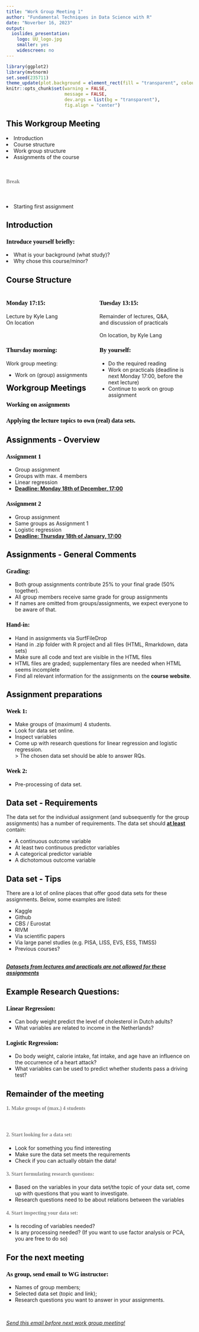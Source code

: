 ```yaml
---
title: "Work Group Meeting 1"
author: "Fundamental Techniques in Data Science with R"
date: "Noverber 16, 2023"
output:
  ioslides_presentation:
    logo: UU_logo.jpg
    smaller: yes
    widescreen: no
---
```


<style>
h2{
  color: black;
}

h3{
  color: black;
  font-family: "Rockwell";
  text-align: left;
}

h4{
  color: grey;
  font-family: "Rockwell";
  text-align: left;
}

.forceBreak { -webkit-column-break-after: always; break-after: column; }

.horizontal {
  display:inline-block;
  width: 25%;
}

.horizontal2 {
  display:inline-block;
  width: 33%;
}

#nametext{
font-size: 20;
color: black;
}

</style>

```r
library(ggplot2)
library(mvtnorm)
set.seed(235711)
theme_update(plot.background = element_rect(fill = "transparent", colour = NA))
knitr::opts_chunk$set(warning = FALSE, 
                      message = FALSE, 
                      dev.args = list(bg = "transparent"), 
                      fig.align = "center")
```


## This Workgroup Meeting

<li> Introduction </li>
<li> Course structure </li>
<li> Work group structure </li>
<li> Assignments of the course </li>

<br>

<h4>Break</h4> 

<br>

<li> Starting first assignment </li>

## Introduction

<h3>Introduce yourself briefly:</h3>

<li> What is your background (what study)? </li>
<li> Why chose this course/minor? </li>


## Course Structure 

<div style="float: left; width: 50%;">
<h3>Monday 17:15:</h3>
Lecture by Kyle Lang <br>
On location <br><br><br>


<h3>Thursday morning:</h3>
Work group meeting: <br>

- Work on (group) assignments
</div>

<div style="float: right; width: 50%;">
<h3>Tuesday 13:15:</h3>
Remainder of lectures, Q&A, <br>and discussion of practicals <br><br>
On location, by Kyle Lang

<h3>By yourself:</h3>
- Do the required reading 
- Work on practicals (deadline is next Monday 17:00, before the next lecture) 
- Continue to work on group assignment 
</div>

## Workgroup Meetings

<h3>Working on assignments<h3>
Applying the lecture topics to own (real) data sets.


## Assignments - Overview {.columns-2 .smaller}

<h3> Assignment 1 </h3>
- Group assignment
- Groups with max. 4 members
- Linear regression
- <b><u>Deadline: Monday 18th of December, 17:00</u></b>

<p class="forceBreak"></p>

<h3> Assignment 2 </h3>
- Group assignment
- Same groups as Assignment 1
- Logistic regression
- <b><u>Deadline: Thursday 18th of January, 17:00 </u></b>

## Assignments - General Comments

<h3> Grading:</h3>
- Both group assignments contribute 25% to your final grade (50% together).
- All group members receive same grade for group assignments
- If names are omitted from groups/assignments, we expect everyone to be aware of that.

<h3> Hand-in:</h3>
- Hand in assignments via SurfFileDrop
- Hand in .zip folder with R project and all files (HTML, Rmarkdown, data sets)
- Make sure all code and text are visible in the HTML files
- HTML files are graded; supplementary files are needed when HTML seems incomplete
- Find all relevant information for the assignments on the **course website**.

## Assignment preparations

<h3> Week 1: </h3>

- Make groups of (maximum) 4 students.
- Look for data set online.
- Inspect variables
- Come up with research questions for linear regression and logistic regression. <br>
 \> The chosen data set should be able to answer RQs.
 
<h3> Week 2: </h3>

- Pre-processing of data set. 

## Data set - Requirements

The data set for the individual assignment (and subsequently for the group assignments) has a number of requirements. The data set should <b><u>at least</u></b> contain:

- A continuous outcome variable
- At least two continuous predictor variables
- A categorical predictor variable
- A dichotomous outcome variable

## Data set - Tips

There are a lot of online places that offer good data sets for these assignments. Below, some examples are listed:

- Kaggle
- Github
- CBS / Eurostat
- RIVM
- Via scientific papers
- Via large panel studies (e.g. PISA, LISS, EVS, ESS, TIMSS)
- Previous courses?

<br>
<b><em><u>Datasets from lectures and practicals are not allowed for these assignments</u></em></b>

## Example Research Questions:

<h3> Linear Regression: </h3>

- Can body weight predict the level of cholesterol in Dutch adults?
- What variables are related to income in the Netherlands?

<h3> Logistic Regression: </h3>

- Do body weight, calorie intake, fat intake, and age have an influence on the occurrence of a heart attack?
- What variables can be used to predict whether students pass a driving test?

## Remainder of the meeting

<h4> 1\. Make groups of (max.) 4 students </h4> <br>

<h4> 2\. Start looking for a data set:</h3>
- Look for something you find interesting
- Make sure the data set meets the requirements
- Check if you can actually obtain the data! 

<h4> 3\. Start formulating research questions:</h3>
- Based on the variables in your data set/the topic of your data set, come up with questions that you want to investigate.
- Research questions need to be about relations between the variables

<h4> 4\. Start inspecting your data set:</h3>
- Is recoding of variables needed?
- Is any processing needed? (If you want to use factor analysis or PCA, you are free to do so)


## For the next meeting

<h3> As group, send email to WG instructor: </h3>
- Names of group members;
- Selected data set (topic and link);
- Research questions you want to answer in your assignments.

<br>

<i><u> Send this email before next work group meeting! </u></i>

